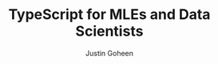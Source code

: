 ---
title: TypeScript for MLEs and Data Scientists
publishedAt: 2025-02-01
tag: dev
summary: A guide for machine learning engineers and data scientists using TypeScript and Next.js, with practical examples and use cases.
author: Justin Goheen
draft: true
---
